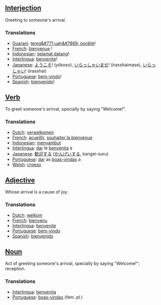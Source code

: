 ==[[Interjection]]==
Greeting to someone's arrival.

===Translations===
*[[Guarani]]: [[tereg&#771;uah&#7869; porãite]]!
*[[French]]: [[bienvenue]] !
*[[Indonesian]]: [[selamat datang]]!
*[[Interlingua]]: [[benvenite]]!
*[[Japanese]]: [[ようこそ]]! (yōkoso), [[いらっしゃいませ]]! (irasshaimase), [[いらっしゃい]]! (irasshai)
*[[Portuguese]]: [[bem-vindo]]!
*[[Spanish]]: [[bienvenido]]!

==[[Verb]]==
To greet someone's arrival, specially by saying "Welcome!".

===Translations===
*[[Dutch]]: [[verwelkomen]]
*[[French]]: [[acueillir]], [[souhaiter la bienvenue]]
*[[Indonesian]]: [[sambut|menyambut]]
*[[Interlingua]]: [[dar]] le [[benvenita]] a
*[[Japanese]]: [[歓迎]]する ([[かんげい]]する, kangei-suru)
*[[Portuguese]]: [[dar]] as [[boas-vindas]] a
*[[Welsh]]: [[croeso]]

==[[Adjective]]==
Whose arrival is a cause of joy.

===Translations===
*[[Dutch]]: [[welkom]]
*[[French]]: [[bienvenu]]
*[[Interlingua]]: [[benvenite]]
*[[Portuguese]]: [[bem-vindo]]
*[[Spanish]]: [[bienvenido]]

==[[Noun]]==
Act of greeting someone's arrival, specially by saying "Welcome!"; reception.

===Translations===
*[[Interlingua]]: [[benvenita]]
*[[Portuguese]]: [[boas-vindas]] (fem. pl.)